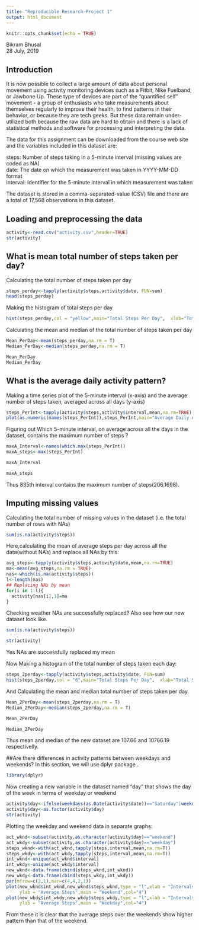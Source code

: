 ---
title: "Reproducible Research-Project 1"
output: html_document
---

```{r setup, include=FALSE}
knitr::opts_chunk$set(echo = TRUE)
```
Bikram Bhusal  
28 July, 2019

## Introduction

It is now possible to collect a large amount of data about personal movement using activity monitoring devices such as a Fitbit, Nike Fuelband, or Jawbone Up. These type of devices are part of the "quantified self" movement - a group of enthusiasts who take measurements about themselves regularly to improve their health, to find patterns in their behavior, or because they are tech geeks. But these data remain under-utilized both because the raw data are hard to obtain and there is a lack of statistical methods and software for processing and interpreting the data.

The data for this assignment can be downloaded from the course web site and the variables included in this dataset are:

steps: Number of steps taking in a 5-minute interval (missing values are coded as NA)  
date: The date on which the measurement was taken in YYYY-MM-DD format  
interval: Identifier for the 5-minute interval in which measurement was taken  

The dataset is stored in a comma-separated-value (CSV) file and there are a total of 17,568 observations in this dataset.

## Loading and preprocessing the data



```{r,echo = TRUE}
activity<-read.csv("activity.csv",header=TRUE)
str(activity)
```

## What is mean total number of steps taken per day?
Calculating the total number of steps taken per day
```{r,echo = TRUE}
steps_perday<-tapply(activity$steps,activity$date, FUN=sum)
head(steps_perday)
```
Making the histogram of total steps per day

```{r,echo = TRUE}
hist(steps_perday,col = "yellow",main="Total Steps Per Day",  xlab="Total Steps",ylab = "Frequency")
```

Calculating  the mean and median of the total number of steps taken per day
```{r,echo = TRUE}
Mean_PerDay<-mean(steps_perday,na.rm = T)
Median_PerDay<-median(steps_perday,na.rm = T)
```
```{r,echo = TRUE}
Mean_PerDay
Median_PerDay
```
## What is the average daily activity pattern?
Making a time series plot of the 5-minute interval (x-axis) and the average number of steps taken, averaged across all days (y-axis)
```{r,echo = TRUE}
steps_PerInt<-tapply(activity$steps,activity$interval,mean,na.rm=TRUE)
plot(as.numeric(names(steps_PerInt)),steps_PerInt,main="Average Daily Activity",xlab="Interval",ylab="Steps",type="l",col="red")
```

Figuring out Which 5-minute interval, on average across all the days in the dataset, contains the maximum number of steps ?
```{r,echo = TRUE}
maxA_Interval<-names(which.max(steps_PerInt))
maxA_steps<-max(steps_PerInt)
``` 
```{r,echo = TRUE}
maxA_Interval
```  
```{r,echo = TRUE}
maxA_steps
```  

Thus 835th interval contains the maximum number of steps(206.1698).

## Imputing missing values
Calculating the total number of missing values in the dataset (i.e. the total number of rows with NAs)
```{r,echo = TRUE}
sum(is.na(activity$steps))
```  

Here,calculating the mean of average steps per day across all the data(without NA's) and replace all NAs by this:
```{r,echo = TRUE}
avg_steps<-tapply(activity$steps,activity$date,mean,na.rm=TRUE)
ma<-mean(avg_steps,na.rm = TRUE)
nas<-which(is.na(activity$steps))
l<-length(nas)
## Replacing NAs by mean
for(i in 1:l){
  activity[nas[i],1]=ma
}
```  
Checking weather NAs are successfully replaced? Also see how our new dataset look like.
```{r,echo = TRUE}
sum(is.na(activity$steps))
```  
```{r,echo = TRUE}
str(activity)
```  
Yes NAs are successfully replaced my mean

Now Making a histogram of the total number of steps taken each day:
```{r,echo = TRUE}
steps_2perday<-tapply(activity$steps,activity$date, FUN=sum)
hist(steps_2perday,col = "6",main="Total Steps Per Day",  xlab="Total Steps",ylab = "Frequency")
```

And Calculating the mean and median total number of steps taken per day. 
```{r,echo = TRUE}
Mean_2PerDay<-mean(steps_2perday,na.rm = T)
Median_2PerDay<-median(steps_2perday,na.rm = T)
```
```{r,echo = TRUE}
Mean_2PerDay
```
```{r,echo = TRUE}
Median_2PerDay
```
Thus mean and median of the new dataset are 107.66 and 10766.19 respectivelly.

##Are there differences in activity patterns between weekdays and weekends?
In this section, we will use dplyr package .
```{r,echo = TRUE}
library(dplyr)
```
Now creating a new variable in the dataset named "day" that shows the day of the week in terms of weekday or weekend

```{r,echo = TRUE}
activity$day<-ifelse(weekdays(as.Date(activity$date))=="Saturday"|weekdays(as.Date(activity$date))=="Sunday","weekend","weekday")
activity$day<-as.factor(activity$day)
str(activity)
```
Plotting the weekday and weekend data in separate graphs:
```{r,echo = TRUE}
act_wknd<-subset(activity,as.character(activity$day)=="weekend")
act_wkdy<-subset(activity,as.character(activity$day)=="weekday")
steps_wknd<-with(act_wknd,tapply(steps,interval,mean,na.rm=T))
steps_wkdy<-with(act_wkdy,tapply(steps,interval,mean,na.rm=T))
int_wknd<-unique(act_wknd$interval)
int_wkdy<-unique(act_wkdy$interval)
new_wknd<-data.frame(cbind(steps_wknd,int_wknd))
new_wkdy<-data.frame(cbind(steps_wkdy,int_wkdy))
par(mfrow=c(2,1),mar=c(4,4,2,1))
plot(new_wknd$int_wknd,new_wknd$steps_wknd,type = "l",xlab = "Intervals",
     ylab = "Average Steps",main = "Weekend",col="4")
plot(new_wkdy$int_wkdy,new_wkdy$steps_wkdy,type = "l",xlab = "Intervals",
     ylab = "Average Steps",main = "Weekday",col="4")
```

From these it is clear that the average steps over the weekends show higher pattern than that of the weekend.